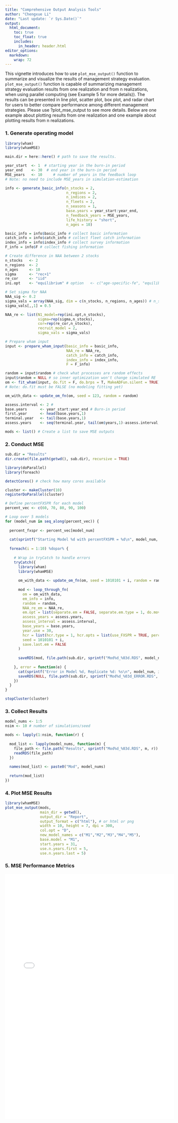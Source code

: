 ```yaml
---
title: "Comprehensive Output Analysis Tools"
author: "Chengxue Li"
date: "Last update: `r Sys.Date()`"
output: 
  html_document:
    toc: true
    toc_float: true
    includes:
      in_header: header.html
editor_options: 
  markdown: 
    wrap: 72
---
```


This vignette introduces how to use `plot_mse_output()` function to 
summarize and visualize the results of management strategy evaluation.
`plot_mse_output()` function is capable of summarizing management
strategy evaluation results from one realization and from n
realizations, when using parallel computing (see Example 5 for more
details)). The results can be presented in line plot, scatter plot, box
plot, and radar chart for users to better compare performance among
different management strategies. Please use ?plot_mse_output to see more
details. Below are one example about plotting results from one
realization and one example about plotting results from n realizations.

### 1. Generate operating model

```r
library(wham)
library(whamMSE)

main.dir = here::here() # path to save the results.

year_start  <- 1  # starting year in the burn-in period
year_end    <- 30  # end year in the burn-in period
MSE_years   <- 10     # number of years in the feedback loop
# Note: no need to include MSE_years in simulation-estimation 

info <- generate_basic_info(n_stocks = 2, 
                            n_regions = 2,
                            n_indices = 2,
                            n_fleets = 2,
                            n_seasons = 1,
                            base.years = year_start:year_end,
                            n_feedback_years = MSE_years,
                            life_history = "short",
                            n_ages = 10) 

basic_info = info$basic_info # collect basic information
catch_info = info$catch_info # collect fleet catch information
index_info = info$index_info # collect survey information
F_info = info$F # collect fishing information

# Create difference in NAA between 2 stocks
n_stocks   <- 2
n_regions  <- 2
n_ages     <- 10
sigma      <- "rec+1"
re_cor     <- "iid"
ini.opt    <- "equilibrium" # option   <- c("age-specific-fe", "equilibrium")

# Set sigma for NAA
NAA_sig <- 0.2
sigma_vals = array(NAA_sig, dim = c(n_stocks, n_regions, n_ages)) # n_stocks x n_regions x n_ages"
sigma_vals[,,1] = 0.5

NAA_re <- list(N1_model=rep(ini.opt,n_stocks),
               sigma=rep(sigma,n_stocks),
               cor=rep(re_cor,n_stocks),
               recruit_model = 2,
               sigma_vals = sigma_vals)

# Prepare wham input
input <- prepare_wham_input(basic_info = basic_info, 
                            NAA_re = NAA_re,
                            catch_info = catch_info, 
                            index_info = index_info, 
                            F = F_info)

random = input$random # check what processes are random effects
input$random = NULL # so inner optimization won't change simulated RE
om <- fit_wham(input, do.fit = F, do.brps = T, MakeADFun.silent = TRUE)
# Note: do.fit must be FALSE (no modeling fitting yet)

om_with_data <- update_om_fn(om, seed = 123, random = random)

assess.interval <- 2 # 
base.years      <- year_start:year_end # Burn-in period
first.year      <- head(base.years,1)
terminal.year   <- tail(base.years,1)
assess.years    <- seq(terminal.year, tail(om$years,1)-assess.interval,by = assess.interval)

mods <- list() # Create a list to save MSE outputs
```


### 2. Conduct MSE

```r
sub.dir = "Results"
dir.create(file.path(getwd(), sub.dir), recursive = TRUE)

library(doParallel)
library(foreach)

detectCores() # check how many cores available

cluster <- makeCluster(10)
registerDoParallel(cluster)

# Define percentFXSPR for each model
percent_vec <- c(60, 70, 80, 90, 100)

# Loop over 5 models
for (model_num in seq_along(percent_vec)) {
 
  percent_fxspr <- percent_vec[model_num]
 
  cat(sprintf("Starting Model %d with percentFXSPR = %d\n", model_num, percent_fxspr))
 
  foreach(i = 1:10) %dopar% {
   
    # Wrap in tryCatch to handle errors
    tryCatch({
      library(wham)
      library(whamMSE)
     
      om_with_data <- update_om_fn(om, seed = 1010101 + i, random = random)
     
      mod <- loop_through_fn(
        om = om_with_data,
        em_info = info,
        random = random,
        NAA_re_em = NAA_re,
        em.opt = list(separate.em = FALSE, separate.em.type = 1, do.move = FALSE, est.move = FALSE),
        assess_years = assess.years,
        assess_interval = assess.interval,
        base_years = base.years,
        year.use = 30,
        hcr = list(hcr.type = 1, hcr.opts = list(use_FXSPR = TRUE, percentFXSPR = percent_fxspr)),
        seed = 1010101 + i,
        save.last.em = FALSE
      )
     
      saveRDS(mod, file.path(sub.dir, sprintf("Mod%d_%03d.RDS", model_num, i)))
     
    }, error = function(e) {
      cat(sprintf("Error in Model %d, Replicate %d: %s\n", model_num, i, e$message))
      saveRDS(NULL, file.path(sub.dir, sprintf("Mod%d_%03d_ERROR.RDS", model_num, i)))
    })
  }
}

stopCluster(cluster)
```

### 3. Collect Results
```r
model_nums <- 1:5
nsim <- 10 # number of simulations/seed

mods <- lapply(1:nsim, function(r) {
  
  mod_list <- lapply(model_nums, function(m) {
    file_path <- file.path("Results", sprintf("Mod%d_%03d.RDS", m, r))
    readRDS(file_path)
  })
  
  names(mod_list) <- paste0("Mod", model_nums)
  
  return(mod_list)
})
```

### 4. Plot MSE Results
```r
library(whamMSE)
plot_mse_output(mods,
                main_dir = getwd(),
                output_dir = "Report",
                output_format = c("html"), # or html or png
                width = 10, height = 7, dpi = 300,
                col.opt = "D",
                new_model_names = c("M1","M2","M3","M4","M5"),
                base.model = "M1",
                start.years = 31,
                use.n.years.first = 5,
                use.n.years.last = 5)

```

### 5. MSE Performance Metrics
<embed src="Report/mse_report.pdf" width="110%" height="800px" type="application/pdf">